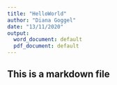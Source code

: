---
title: "HelloWorld"
author: "Diana Goggel"
date: "13/11/2020"
output:
  word_document: default
  pdf_document: default
---

## This is a markdown file